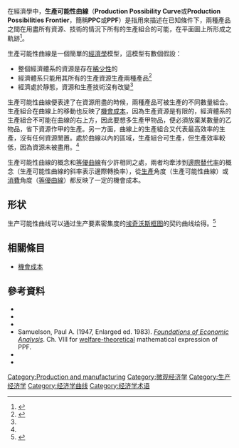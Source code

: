 {{NoteTA |G1=Economics}}
在經濟學中，'''生產可能性曲線'''（'''Production Possibility Curve'''或'''Production Possibilities Frontier'''，簡稱'''PPC'''或'''PPF'''）是指用來描述在已知條件下，兩種產品之間在用盡所有資源、技術的情況下所有的生產組合的可能，在平面圖上所形成之軌跡<ref name="Principle of Economics">{{cite book |author1=[[格里高利·曼昆|格里高利·曼昆]] |title=经济学原理 |publisher=Cengage Learning |isbn=9780357038314 |edition=9 |accessdate=2021-10-24}}</ref>{{rp|21}}。

生產可能性曲線是一個簡單的[[經濟學|經濟學]]模型，這模型有數個假設：
* 整個經濟體系的資源是存在[[稀少性|稀少性]]的
* 經濟體系只能用其所有的生產資源生產兩種產品<ref name = "The Production Possibilities Curve">{{cite web |title=2.2 The Production Possibilities Curve |url=https://open.lib.umn.edu/principleseconomics/chapter/2-2-the-production-possibilities-curve/ |website=明尼苏达大学 |accessdate=2021-10-24 |archive-date=2021-12-19 |archive-url=https://web.archive.org/web/20211219225414/https://open.lib.umn.edu/principleseconomics/chapter/2-2-the-production-possibilities-curve/ |dead-url=no }}</ref>
* 經濟處於靜態，資源和生產技術沒有改變<ref name = "The Production Possibilities Curve"/>

生產可能性曲線便表達了在資源用盡的時候，兩種產品可被生產的不同數量組合。生產組合在曲線上的移動也反映了[[機會成本|機會成本]]，因為生產資源是有限的，經濟體系的生產組合不可能在曲線的右上方，因此要想多生產甲物品，便必須放棄某數量的乙物品，省下資源作甲的生產。另一方面，曲線上的生產組合又代表最高效率的生產，沒有任何資源閒置。處於曲線以內的區域，生產組合可生產，但生產效率較低，因為資源未被盡用。<ref name="Principle of Economics"/>{{rp|22}}

生產可能性曲線的概念和[[无差异曲线|等優曲線]]有少許相同之處，兩者均牽涉到[[邊際替代率|邊際替代率]]的概念（生產可能性曲線的斜率表示邊際轉換率），從[[生產|生產]]角度（生產可能性曲線）或[[消費|消費]]角度（[[无差异曲线|等優曲線]]）都反映了一定的機會成本。

== 形状 ==
生产可能性曲线可以通过生产要素密集度的[[埃奇沃斯框图|埃奇沃斯框图]]的契约曲线绘得。<ref>{{cite journal|first1=Wolfgang F.|last1=Stolper|first2=Paul A.|last2=Samuelson|year=1941|journal=Review of Economic Studies|title=Protection and Real Wages|volume = 9|pages= 58–74|issue= 1|doi=10.2307/2967638|jstor=2967638|publisher=The Review of Economic Studies, Vol. 9, No. 1}}</ref>

== 相關條目 ==
* [[機會成本|機會成本]]

==參考資料==
{{Refbegin}}
*{{Cite journal|first=Paul A.|last=Samuelson|authorlink=Paul A. Samuelson|year=1967|title=Summary on Factor-Price Equalization|url=https://archive.org/details/sim_international-economic-review_1967-10_8_3/page/286|journal=[[International_Economic_Review|International Economic Review]]|volume=8|jstor=2525536|pages=286–295|issue=3|doi=10.2307/2525536|publisher=International Economic Review, Vol. 8, No. 3}}
*{{Cite journal|first=Paul A.|last=Samuelson|year=1962|title=The Gains from International Trade Once Again|url=https://archive.org/details/sim_economic-journal_1962-12_72_288/page/820|journal=Economic Journal|volume=72|jstor=2228353|pages=820–829|issue=288|doi=10.2307/2228353|publisher=The Economic Journal, Vol. 72, No. 288}}
*{{Cite journal|first=Paul A.|last=Samuelson|year=1971|title=Ohlin Was Right|journal=[[Swedish_Journal_of_Economics|Swedish Journal of Economics]]|volume=73|jstor=3439219|pages=365–384|issue=4|doi=10.2307/3439219|publisher=The Swedish Journal of Economics, Vol. 73, No. 4}}
* Samuelson, Paul A.  (1947, Enlarged ed. 1983). ''[[Foundations_of_Economic_Analysis#Methods_and_analysis|Foundations of Economic Analysis]]''. Ch. VIII  for [[welfare_economics|welfare-theoretical]] mathematical expression of PPF.
*{{Cite journal|first=Francis M.|last=Bator|year=1957|title=The Simple Analytics of Welfare Maximization|journal=American Economic Review|volume=47|url=|pages=[http://instruct1.cit.cornell.edu/courses/econ335/out/bator_aer.pdf pp. 22–59]|issue=1}}
*{{Cite journal|first=John P.|last=Martin|year=1976|title=Variable Factor Supplies and the Heckscher-Ohlin-Samuelson Model|url=https://archive.org/details/sim_economic-journal_1976-12_86_344/page/820|journal=Economic Journal|volume=86|jstor=2231455|pages=820–83|issue=344|doi=10.2307/2231455|publisher=The Economic Journal, Vol. 86, No. 344}}
{{Refend}}
{{Reflist}}

[[Category:Production_and_manufacturing|Category:Production and manufacturing]]
[[Category:微观经济学|Category:微观经济学]]
[[Category:生产经济学|Category:生产经济学]]
[[Category:经济学曲线|Category:经济学曲线]]
[[Category:经济学术语|Category:经济学术语]]